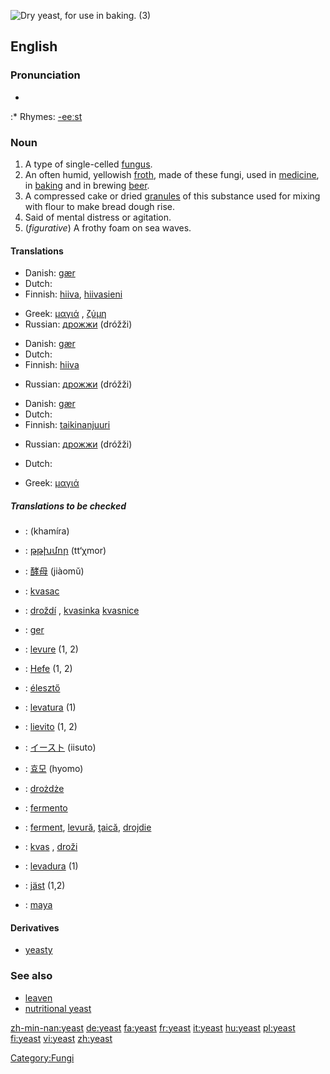 [[Image:Dry yeast.jpg|thumb|right|Dry yeast, for use in baking. (3)]]
{{wikipedia}}
==English==

===Pronunciation===
* {{IPA|/jiːst/}}
:* Rhymes: [[Rhymes:English:-eeːst|-eeːst]]

===Noun===
{{en-noun|s|-}}

# A type of single-celled [[fungus]].
# An often humid, yellowish [[froth]], made of these fungi, used in [[medicine]], in [[baking]] and in brewing [[beer]].
# A compressed cake or dried [[granule]]s of this substance used for mixing with flour to make bread dough rise.
# Said of mental distress or agitation. <!--this sounds like an adjective-->
# (''figurative'') A frothy foam on sea waves.

====Translations====
{{top|fungus}}
*Danish: [[gær]] {{c}}
*Dutch: {{t|nl|gist|m}}
*Finnish: [[hiiva]], [[hiivasieni]]
{{mid}}
*Greek: [[μαγιά]] {{f}}, [[ζύμη]] {{f}}
*Russian: [[дрожжи]] (dróžži) {{f}} {{p}} 
{{bottom}}

{{top|froth used in medicine, baking and brewing}}
*Danish: [[gær]] {{c}}
*Dutch: {{t|nl|gist|m}}
*Finnish: [[hiiva]]
{{mid}}
*Russian: [[дрожжи]] (dróžži) {{f}} {{p}} 
{{bottom}}

{{top|cake or dried granules used to make bread dough rise}}
*Danish: [[gær]] {{c}}
*Dutch: {{t|nl|gist|m}}
*Finnish: [[taikinanjuuri]]
{{mid}}
*Russian: [[дрожжи]] (dróžži) {{f}} {{p}} 
{{bottom}}

{{top|mental distress}}
{{mid}}
{{bottom}}

{{top|frothy foam}}
*Dutch: {{t|nl|schuim|n}}
{{mid}}
*Greek: [[μαγιά]] {{f}}
{{bottom}}

=====Translations to be checked=====
{{top}}
*{{ttbc|Arabic}}: {{ARchar|[[خميرة]]}} (khamíra) {{f}}
*{{ttbc|Armenian}}: [[թթխմոր]] (tt‘χmor)
*{{ttbc|Chinese}}: [[酵母]] (jiàomǔ)
*{{ttbc|Croatian}}: [[kvasac]] {{m}}
*{{ttbc|Czech}}: [[droždí]] {{n}}, [[kvasinka]] {{f}} {{s}} [[kvasnice]] {{fpl}}
*{{ttbc|Faroese}}: [[ger]]
*{{ttbc|French}}: [[levure]] {{f}} (1, 2)
*{{ttbc|German}}: [[Hefe]] {{f}} (1, 2)
*{{ttbc|Hungarian}}: [[élesztő]]
{{mid}}
*{{ttbc|Interlingua}}: [[levatura]] (1)
*{{ttbc|Italian}}: [[lievito]] {{m}} (1, 2)
*{{ttbc|Japanese}}: [[イースト]] (iisuto)
*{{ttbc|Korean}}: [[효모]] (hyomo)
*{{ttbc|Polish}}: [[drożdże]] {{f}} {{p}}
*{{ttbc|Portuguese}}: [[fermento]] {{m}}
*{{ttbc|Romanian}}: [[ferment]], [[levură]], [[ţaică]], [[drojdie]]
*{{ttbc|Slovene}}: [[kvas]] {{f}}, [[droži]] {{fpl}}
*{{ttbc|Spanish}}: [[levadura]] {{f}} (1)
*{{ttbc|Swedish}}: [[jäst]] (1,2)
*{{ttbc|Turkish}}: [[maya]]
{{bottom}}

====Derivatives====
*[[yeasty]]

=== See also ===
*[[leaven]]
*[[nutritional yeast]]

[[Category:Fungi]]

[[zh-min-nan:yeast]]
[[de:yeast]]
[[fa:yeast]]
[[fr:yeast]]
[[it:yeast]]
[[hu:yeast]]
[[pl:yeast]]
[[fi:yeast]]
[[vi:yeast]]
[[zh:yeast]]